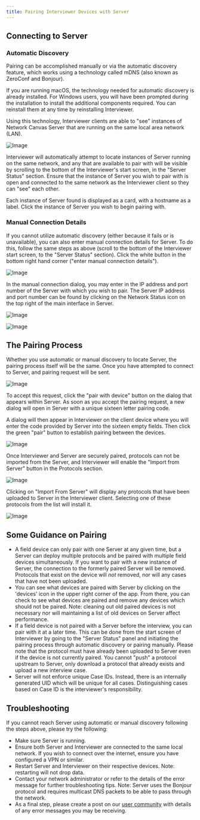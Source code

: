 ```yaml
---
title: Pairing Interviewer Devices with Server
---
```


## Connecting to Server

### Automatic Discovery

Pairing can be accomplished manually or via the automatic discovery feature, which works using a technology called mDNS (also known as ZeroConf and Bonjour).

<TipBox>
  If you are running macOS, the technology needed for automatic discovery is already installed. For Windows users, you will have been prompted during the installation to install the additional components required. You can reinstall them at any time by reinstalling Interviewer.
</TipBox>

Using this technology, Interviewer clients are able to "see" instances of Network Canvas Server that are running on the same local area network (LAN).

![Image](../../assets/img/key-concepts/pairing/nc-found-server.png)

Interviewer will automatically attempt to locate instances of Server running on the same network, and any that are available to pair with will be visible by scrolling to the bottom of the Interviewer's start screen, in the "Server Status" section. Ensure that the instance of Server you wish to pair with is open and connected to the same network as the Interviewer client so they can "see" each other.

Each instance of Server found is displayed as a card, with a hostname as a label. Click the instance of Server you wish to begin pairing with.

### Manual Connection Details

If you cannot utilize automatic discovery (either because it fails or is unavailable), you can also enter manual connection details for Server. To do this, follow the same steps as above (scroll to the bottom of the Interviewer start screen, to the "Server Status" section). Click the white button in the bottom right hand corner ("enter manual connection details").

![Image](../../assets/img/key-concepts/pairing/nc-manual-pairing.png)

In the manual connection dialog, you may enter in the IP address and port number of the Server with which you wish to pair. The Server IP address and port number can be found by clicking on the Network Status icon on the top right of the main interface in Server.

![Image](../../assets/img/key-concepts/pairing/server-network-status-button.png)

![Image](../../assets/img/key-concepts/pairing/server-manual-details.png)

## The Pairing Process

Whether you use automatic or manual discovery to locate Server, the pairing process itself will be the same. Once you have attempted to connect to Server, and pairing request will be sent.

![Image](../../assets/img/key-concepts/pairing/server-acknowledge.png)

To accept this request, click the "pair with device" button on the dialog that appears within Server. As soon as you accept the pairing request, a new dialog will open in Server with a unique sixteen letter pairing code.

A dialog will then appear in Interviewer on the client device where you will enter the code provided by Server into the sixteen empty fields. Then click the green "pair" button to establish pairing between the devices.

![Image](../../assets/img/key-concepts/pairing/nc-pairing-code.png)

Once Interviewer and Server are securely paired, protocols can not be imported from the Server, and Interviewer will enable the "Import from Server" button in the Protocols section.

![Image](../../assets/img/key-concepts/pairing/nc-import-from-server.png)

Clicking on "Import From Server" will display any protocols that have been uploaded to Server in the Interviewer client. Selecting one of these protocols from the list will install it.

![Image](../../assets/img/key-concepts/pairing/protocol-list.png)

## Some Guidance on Pairing

- A field device can only pair with one Server at any given time, but a Server can deploy multiple protocols and be paired with multiple field devices simultaneously. If you want to pair with a new instance of Server, the connection to the formerly paired Server will be removed. Protocols that exist on the device will _not_ removed, nor will any cases that have not been uploaded.
- You can see what devices are paired with Server by clicking on the 'devices' icon in the upper right corner of the app. From there, you can check to see what devices are paired and remove any devices which should not be paired. Note: cleaning out old paired devices is not necessary nor will maintaining a list of old devices on Server affect performance.
- If a field device is not paired with a Server before the interview, you can pair with it at a later time. This can be done from the start screen of Interviewer by going to the "Server Status" panel and initiating the pairing process through automatic discovery or pairing manually. Please note that the protocol must have already been uploaded to Server even if the device is not currently paired. You cannot "push" a protocol upstream to Server, only download a protocol that already exists and upload a new interview case.
- Server will not enforce unique Case IDs. Instead, there is an internally generated UID which will be unique for all cases. Distinguishing cases based on Case ID is the interviewer's responsibility.

## Troubleshooting

If you cannot reach Server using automatic or manual discovery following the steps above, please try the following:

- Make sure Server is running.
- Ensure both Server and Interviewer are connected to the same local network. If you wish to connect over the internet, ensure you have configured a VPN or similar.
- Restart Server and Interviewer on their respective devices. Note: restarting will not drop data.
- Contact your network administrator or refer to the details of the error message for further troubleshooting tips. Note: Server uses the Bonjour protocol and requires multicast DNS packets to be able to pass through the network.
- As a final step, please create a post on our [user community](https://community.networkcanvas.com) with details of any error messages you may be receiving.
